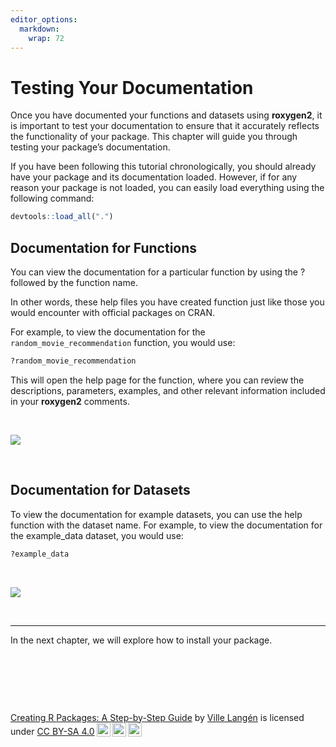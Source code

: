 ```yaml
---
editor_options: 
  markdown: 
    wrap: 72
---
```


# Testing Your Documentation

Once you have documented your functions and datasets using **roxygen2**,
it is important to test your documentation to ensure that it accurately
reflects the functionality of your package. This chapter will guide you
through testing your package's documentation.

If you have been following this tutorial chronologically, you should
already have your package and its documentation loaded. However, if for
any reason your package is not loaded, you can easily load everything
using the following command:

``` r
devtools::load_all(".")
```

## Documentation for Functions

You can view the documentation for a particular function by using the ?
followed by the function name.

In other words, these help files you have created function just like those you would encounter with official packages on CRAN.


For example, to view the documentation
for the `random_movie_recommendation` function, you would use:

``` r
?random_movie_recommendation
```

This will open the help page for the function, where you can review the
descriptions, parameters, examples, and other relevant information
included in your **roxygen2** comments.

\

![](images/help_random_movie-01.gif)

\

## Documentation for Datasets

To view the documentation for example datasets, you can use the help
function with the dataset name. For example, to view the documentation
for the example_data dataset, you would use:

``` r
?example_data
```

\

![](images/help_example_data-01.gif)

\

---

In the next chapter, we will explore how to install your package.

\

\

\

<p xmlns:cc="http://creativecommons.org/ns#" xmlns:dct="http://purl.org/dc/terms/">

<a property="dct:title" rel="cc:attributionURL" href="https://creating-r-packages.netlify.app">Creating
R Packages: A Step-by-Step Guide</a> by
<a rel="cc:attributionURL dct:creator" property="cc:attributionName" href="https://www.linkedin.com/in/ville-langen/">Ville
Langén</a> is licensed under
<a href="https://creativecommons.org/licenses/by-sa/4.0/?ref=chooser-v1" target="_blank" rel="license noopener noreferrer" style="display:inline-block;">CC
BY-SA
4.0<img src="https://mirrors.creativecommons.org/presskit/icons/cc.svg?ref=chooser-v1" style="height:22px!important;margin-left:3px;vertical-align:text-bottom;"/><img src="https://mirrors.creativecommons.org/presskit/icons/by.svg?ref=chooser-v1" style="height:22px!important;margin-left:3px;vertical-align:text-bottom;"/><img src="https://mirrors.creativecommons.org/presskit/icons/sa.svg?ref=chooser-v1" style="height:22px!important;margin-left:3px;vertical-align:text-bottom;"/></a>

</p>
